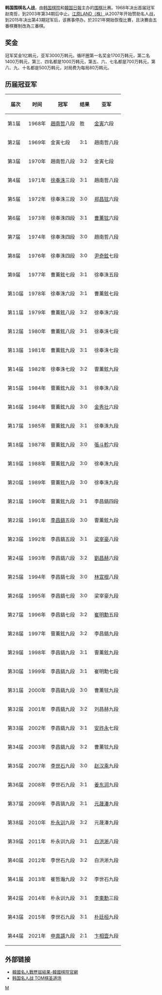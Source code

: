 '''韩国围棋名人战'''，由[[韩国棋院|韩国棋院]]和[[韓国日報|韓国日報]]主办的[[围棋|围棋]]比赛。1968年决出首届冠军赵南哲，到2003年第34期后中止。[[江原LAND（株）|江原LAND（株）]]从2007年开始赞助名人战，到2015年决出第43期冠军后，该赛事停办。於2021年開始恢復比賽，且決賽由五番棋賽制改為三番棋。

== 奖金 ==
冠军奖金1亿韩元，亚军3000万韩元。循环圈第一名奖金1700万韩元，第二名1400万韩元，第三、四名都是1000万韩元，第五、六、七名都是700万韩元，第八、九、十名都是500万韩元，对局费为每局80万韩元。

== 历届冠亚军  ==

{|  class="wikitable"
!届次||时间||冠军||结果||亚军
|-
|第1届
|1968年
|[[趙南哲|趙南哲]]八段
|胜
|[[金寅|金寅]]六段
|-
|第2届
|1969年
|金寅七段
|3:1
|趙南哲八段
|-
|第3届
|1970年
|趙南哲八段
|3:2
|金寅七段
|-
|第4届
|1971年
|[[徐奉洙|徐奉洙]]三段
|3:1
|趙南哲八段
|-
|第5届
|1972年
|徐奉洙三段
|3:0
|[[郑昌铉|郑昌铉]]六段
|-
|第6届
|1973年
|徐奉洙四段
|3:1
|[[曹薰铉|曹薰铉]]六段
|-
|第7届
|1974年
|徐奉洙四段
|3:0
|趙南哲八段
|-
|第8届
|1976年
|徐奉洙四段
|3:0
|[[尹奇鉉|尹奇鉉]]七段
|-
|第9届
|1977年
|曹薫鉉七段
|3:1
|徐奉洙五段
|-
|第10届
|1978年
|徐奉洙六段
|3:1
|曹薫鉉七段
|-
|第11届
|1979年
|曹薫鉉八段
|3:2
|徐奉洙六段
|-
|第12届
|1980年
|曹薫鉉八段
|3:1
|徐奉洙七段
|-
|第13届
|1981年
|曹薫鉉九段
|3:1
|徐奉洙七段 
|-
|第14届
|1982年
|徐奉洙七段
|3:2
|曺薫鉉九段
|-
|第15届
|1984年
|曺薫鉉九段
|3:1
|徐奉洙八段
|-
|第16届
|1984年
|曺薫鉉九段
|3:0
|[[金秀壮|金秀壮]]六段
|-
|第17届
|1985年
|曺薫鉉九段
|3:1
|徐奉洙九段
|-
|第18届
|1987年
|曺薫鉉九段
|3:0
|[[張斗軫|張斗軫]]六段
|-
|第19届
|1988年
|曺薫鉉九段
|3:0
|徐奉洙九段
|-
|第20届
|1989年
|曺薫鉉九段
|3:0
|徐奉洙九段
|-
|第21届
|1990年
|曺薫鉉九段
|3:1
|李昌鎬四段
|-
|第22届
|1991年
|[[李昌鎬|李昌鎬]]五段
|3:0
|曺薫鉉九段
|-
|第23届
|1992年
|李昌鎬五段
|3:1
|[[梁宰豪|梁宰豪]]八段
|-
|第24届
|1993年
|李昌鎬六段
|3:2
|[[劉昌赫|劉昌赫]]六段
|-
|第25届
|1994年
|李昌鎬七段
|3:0
|[[林宣根|林宣根]]八段
|-
|第26届
|1995年
|李昌鎬七段
|3:0
|梁宰豪九段
|-
|第27届
|1996年
|李昌鎬七段
|3:2
|[[崔明勳|崔明勳]]五段
|-
|第28届
|1997年
|曺薫鉉九段
|3:2
|李昌鎬九段
|-
|第29届
|1998年
|李昌鎬九段
|3:1
|曺薫鉉九段
|-
|第30届
|1999年
|李昌鎬九段
|3:1
|崔明勳七段
|-
|第31届
|2000年
|李昌鎬九段
|3:0
|曹薰铉九段
|-
|第32届
|2001年
|李昌鎬九段
|3:2
|刘昌赫九段
|-
|第33届
|2002年
|李昌鎬九段
|3:1
|[[安祚永|安祚永]]七段
|-
|第34届
|2003年
|李昌鎬九段
|3:2
|曹薰铉九段
|-
|第35届
|2007年
|[[李世石|李世石]]九段
|3:0
|[[赵汉乘|赵汉乘]]九段
|-
|第36届
|2008年
|李世石九段
|3:1
|[[姜东润|姜东润]]九段
|-
|第37届
|2009年
|李昌镐九段
|3:1
|[[元晟溱|元晟溱]]九段
|-
|第38届
|2010年
|[[朴永训|朴永训]]九段
|3:2
|元晟溱九段
|-
|第39届
|2011年
|朴永训九段
|3:1
|[[白洪淅|白洪淅]]八段
|-
|第40届
|2012年
|李世石九段
|3:2
|白洪淅九段
|-
|第41届
|2013年
|崔哲瀚九段
|3:2
|李世石九段
|-
|第42届
|2014年
|朴永训九段
|3:1
|[[李東勳_(圍棋棋手)|李東勳]]三段
|-
|第43届
|2015年
|李世石九段
|3:1
|[[朴廷桓|朴廷桓]]九段
|-
|第44届
|2021年
|[[申真諝|申真諝]]九段
|2:1
|[[卞相壹|卞相壹]]九段
|}

== 外部链接 ==
*[https://web.archive.org/web/20160718065137/http://www.baduk.or.kr/info/gijun_view.asp?cmpt_tnmt_div=1&cmpt_code=1105 韓國名人戰歷屆結果-韓國棋院官網]
*[http://weiqi.sports.tom.com/zhuantinew/59.html 韩国名人战 TOM棋圣道场]

{{韓國圍棋比賽}}

[[分类:韩国围棋比赛|M]]